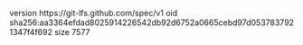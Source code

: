 version https://git-lfs.github.com/spec/v1
oid sha256:aa3364efdad8025914226542db92d6752a0665cebd97d0537837921347f4f692
size 7577
